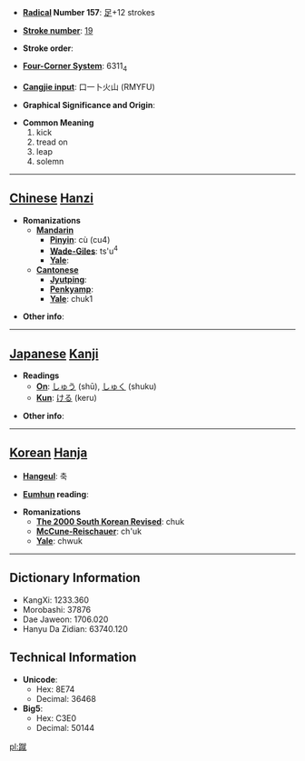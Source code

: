 * '''[[Wiktionary:Chinese radical index| Radical]] Number 157''': [[Wiktionary:Chinese radical index 足|足]]+12 strokes

* '''[[Wiktionary:Chinese total strokes index|Stroke number]]''': [[Wiktionary:Chinese total strokes index 19|19]]

* '''Stroke order''': 

* '''[[Wiktionary:Chinese four corner index|Four-Corner System]]''': 6311<sub>4</sub>

* '''[[Wiktionary:Chinese Cangjie index|Cangjie input]]''': 口一卜火山 (RMYFU)

* '''Graphical Significance and Origin''': 

* '''Common Meaning'''
*#kick
*# tread on
*# leap
*# solemn


----

== [[Chinese]] [[Hanzi]] ==

* '''Romanizations'''
** '''[[Mandarin]]'''
*** '''[[Pinyin]]''': cù (cu4)
*** '''[[Wade-Giles]]''': ts'u<sup>4</sup>
*** '''[[Yale]]''': 
** '''[[Cantonese]]'''
*** '''[[Jyutping]]''':
*** '''[[Penkyamp]]''': 
*** '''[[Yale]]''': chuk1

* '''Other info''': 

----

== [[Japanese]] [[Kanji]] ==

* '''Readings'''
** '''[[On]]''': [[しゅう]] (shū), [[しゅく]] (shuku)
** '''[[Kun]]''': [[ける]] (keru)

* '''Other info''':  

----

== [[Korean]] [[Hanja]] ==

* '''[[Hangeul]]''': 축

* '''[[Eumhun]] reading''': 

* '''Romanizations'''
** '''[[The 2000 South Korean Revised Romanization|The 2000 South Korean Revised]]''': chuk
** '''[[McCune-Reischauer]]''': ch'uk
** '''[[Yale]]''': chwuk

----

== Dictionary Information ==

* KangXi: 1233.360
* Morobashi: 37876
* Dae Jaweon: 1706.020
* Hanyu Da Zidian: 63740.120

== Technical Information ==

* '''Unicode''':
** Hex: 8E74
** Decimal: 36468
* '''Big5''':
** Hex: C3E0
** Decimal: 50144

[[pl:蹴]]